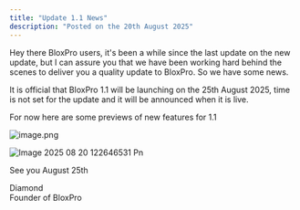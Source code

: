 ```yaml
---
title: "Update 1.1 News"
description: "Posted on the 20th August 2025"
---
```


Hey there BloxPro users, it's been a while since the last update on the new update, but I can assure you that we have been working hard behind the scenes to deliver you a quality update to BloxPro. So we have some news.

It is official that BloxPro 1.1 will be launching on the 25th August 2025, time is not set for the update and it will be announced when it is live.

For now here are some previews of new features for 1.1

![image.png](/images/image.png)

![Image 2025 08 20 122646531 Pn](/images/image_2025-08-20_122646531.png)

See you August 25th

Diamond\
Founder of BloxPro